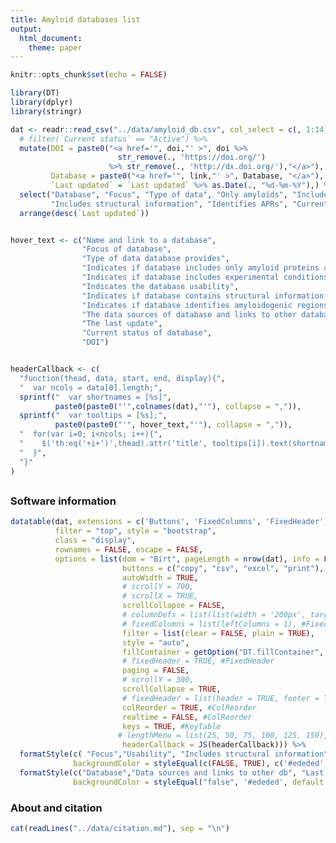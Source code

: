 ```yaml
---
title: Amyloid databases list
output: 
  html_document:
    theme: paper                                                                 
---      
```


<style type="text/css">
.main-container {
max-width: 1800px;
margin-left: auto;
margin-right: auto;
}
</style>



```r
knitr::opts_chunk$set(echo = FALSE)

library(DT)
library(dplyr)
library(stringr)

dat <- readr::read_csv("../data/amyloid_db.csv", col_select = c(, 1:14), col_types = "fcfffffff?cccf") %>% 
  # filter(`Current status` == "Active") %>% 
  mutate(DOI = paste0("<a href='", doi,"' >", doi %>% 
                        str_remove(., 'https://doi.org/') 
                      %>% str_remove(., 'http://dx.doi.org/'),"</a>"),
         Database = paste0("<a href='", link,"' >", Database, "</a>"),
         `Last updated` = `Last updated` %>% as.Date(., "%d-%m-%Y"),) %>% 
  select("Database", "Focus", "Type of data", "Only amyloids", "Includes experimental conditions", "Usability",
         "Includes structural information", "Identifies APRs", "Current status", "Last updated", "Data sources and links to other db", "DOI") %>% 
  arrange(desc(`Last updated`))


hover_text <- c("Name and link to a database",
                "Focus of database",
                "Type of data database provides",
                "Indicates if database includes only amyloid proteins and peptides",
                "Indicates if database includes experimental conditions",
                "Indicates the database usability",
                "Indicates if database contains structural information of proteins and peptides",
                "Indicates if database identifies amyloidogenic regions of proteins",
                "The data sources of database and links to other databases",
                "The last update",
                "Current status of database",
                "DOI")


headerCallback <- c(
  "function(thead, data, start, end, display){",
  "  var ncols = data[0].length;",
  sprintf("  var shortnames = [%s]",
          paste0(paste0("'",colnames(dat),"'"), collapse = ",")),
  sprintf("  var tooltips = [%s];",
          paste0(paste0("'", hover_text,"'"), collapse = ",")),
  "  for(var i=0; i<ncols; i++){",
  "    $('th:eq('+i+')',thead).attr('title', tooltips[i]).text(shortnames[i]);",
  "  }",
  "}"
)

```

## {.tabset}

### Software information

```r
datatable(dat, extensions = c('Buttons', 'FixedColumns', 'FixedHeader', 'ColReorder', 'KeyTable'), 
          filter = "top", style = "bootstrap",
          class = "display",
          rownames = FALSE, escape = FALSE,
          options = list(dom = "Birt", pageLength = nrow(dat), info = FALSE,
                         buttons = c("copy", "csv", "excel", "print"),
                         autoWidth = TRUE,
                         # scrollY = 700,
                         # scrollX = TRUE,
                         scrollCollapse = FALSE,
                         # columnDefs = list(list(width = '200px', targets = c(0))),
                         # fixedColumns = list(leftColumns = 1), #FixedColumns
                         filter = list(clear = FALSE, plain = TRUE),
                         style = "auto",
                         fillContainer = getOption("DT.fillContainer", NULL),
                         # fixedHeader = TRUE, #FixedHeader
                         paging = FALSE,
                         # scrollY = 300,
                         scrollCollapse = TRUE,
                         # fixedHeader = list(header = TRUE, footer = TRUE), #FixedHeader
                         colReorder = TRUE, #ColReorder
                         realtime = FALSE, #ColReorder
                         keys = TRUE, #KeyTable
                        # lengthMenu = list(25, 50, 75, 100, 125, 150),
                         headerCallback = JS(headerCallback))) %>%  
  formatStyle(c( "Focus","Usability", "Includes structural information", "Identifies APRs", "Type of data", "Includes experimental conditions", "Current status"),
              backgroundColor = styleEqual(c(FALSE, TRUE), c('#ededed', '#d6edff')))  %>%
  formatStyle(c("Database","Data sources and links to other db", "Last updated", "DOI"),
              backgroundColor = styleEqual("false", '#ededed', default = '#d6edff'))
```

<link rel="stylesheet" type="text/css" href="https://cdn.datatables.net/1.12.1/css/jquery.dataTables.css">
  
<!-- ### Data collection & curation -->

<!-- To collect software for the prediction of peptide activities, we searched PubMed and Google Scholar databases using queries such as "antimicrobial peptide prediction", "anticancer peptide prediction", etc. We focused on the search results that described software or reviewed/compared available tools for the prediction of a given activity.  -->

<!-- Eligibility criteria: -->

<!--  - the tool needs to be published in a peer-review journal until 1st July 2022. -->
<!--  - we include models that are superceded by their next version.  -->

<!-- We manually curated all information for software featured in a 'Software information' tab. To do that we carefully analysed publications describing given software looking for the following information:  -->

<!-- - peptide activities predicted by a model,  -->
<!-- - link to the web server (**Web server** column),  -->
<!-- - link to the model, i.e. a repository with a trained model which can be used for prediction or an address of the model implemented as standalone software (**Model repository** column), -->
<!-- - link to the repository with all the code and data necessary to train/retrain the model (**Training repository** column). -->

<!-- Then, we checked if the links to the web servers provided in the articles were still working and if they function correctly, i.e. provide understandable output after running prediction. This information is indicated in the **Web server activity** and **Web server functionality** columns, respectively.  -->

<!-- The availability of web servers was assessed on October 14th, 2022. The year of publication and the number of citations were obtained from CrossRef on October 14th, 2022.  -->

<!-- We also inspected available code to determine the reproducibility standard (adapted from [Heil et al.](https://doi.org/10.1038/s41592-021-01256-7) and indicated in the **Reproducibility standard** column). We are additionally using the category *below bronze*, when a model does not fulfill criteria even for the bronze category. -->



### About and citation

```r
cat(readLines("../data/citation.md"), sep = "\n")
```
